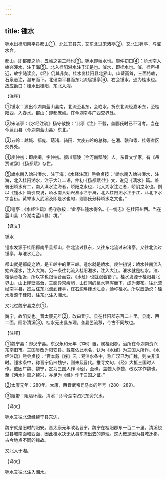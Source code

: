 ```yaml
---
---
---
```

title: 锺水
---





锺水出桂阳南平县都山①，北过其县东，又东北过宋渚亭②，又北过锺亭，与漼水合。


都山，即都庞之峤，五岭之第三岭也③。锺水即峤水也。庾仲初曰④：峤水南入始兴溱水，注于海⑤。北入桂阳湘水注于江是也。漼水，即桂水也。漼、桂声相近，故字随读变，《经》仍其非矣。桂水出桂阳县北界山，山壁高耸，三面特峻，石泉悬注，瀑布而下。北迳南平县而东北流届锺亭⑥，右会锺水，通为桂水也。故应劭曰：桂水出桂阳，东北入湘。


【注释】


①锺水：源出今湖南蓝山县南，北流至县东，会岿水。折东北流经嘉禾东，至桂阳西，入舂水。都山：即都庞岭。在今湖南与广西交界处。


②宋渚亭：《水经注疏》杨守敬按：“此亭《注》不载，盖郦氏时已不可考。当在今蓝山县（今湖南蓝山县）东北。”


③五岭：越城、都庞、萌渚、骑田、大庾五岭的总称。在湘、赣和粤、桂等省区交界处。


④庾仲初：即庾阐，字仲初。颍川鄢陵（今河南鄢陵）人。东晋文学家，有《吊贾谊辞》《扬都赋》存世。


⑤峤水南入始兴溱水，注于海：《水经注疏》熊会贞按：“峤水南入始兴溱水，注海，北入桂阳湘水，注于大江二语，仲初《扬都赋·注》文，说见《漓水》篇。盖骑田峤水有二，南入溱水注海者，峤阳之水也，北入湘水注江者，峤阴之水也。例以《锺水》篇引庾说，峤水南入始兴漼水注于海，北入桂阳湘水注于江，此北下水字当衍。黄岑水入武溪及即是水也句，则郦氏分释峤水之文也。”


⑥锺亭：《水经注疏》杨守敬按：“此亭以锺水得名。《一统志》在桂阳州西。当在蓝山县（今湖南蓝山县）境。”


【译文】


锺水


锺水发源于桂阳郡南平县都山，往北流过县东，又往东北流过宋渚亭，又往北流过锺亭，与漼水汇合。


都山就是都庞之峤，是五岭中的第三岭。锺水就是峤水。庾仲初说：峤水往南流入始兴溱水，注入大海。另一条往北流入桂阳湘水，注入大江。漼水就是桂水。漼、桂读音相近，所以字也跟读音而变，《水经》也就跟着错了。桂水发源于桂阳县北界山，山上崖壁高耸，三面异常峻峭，山石间的泉水奔泻而下，成为瀑布。往北流经南平县，然后往东北流到锺亭，在右边与锺水汇合，通称桂水。所以应劭说：桂水发源于桂阳，往东北注入湘水。


又北过魏宁县之东①，


魏宁，故阳安也。晋太康元年②，改曰晋宁。县在桂阳郡东百二十里。县南、西二面，阻带清溪③，桂水无出县东理，盖县邑流移，今古不同故也。


【注释】


①魏宁县：即汉宁县。东汉永和元年（136）置，属桂阳郡。治所在今湖南资兴东南旧市。三国吴改为阳安县。戴震依此地名，认为《水经》为三国人所作。《水经注疏》熊会贞按：“官本戴《序》云：观涪水条中，称广汉已为广魏，则决非汉时。锺水条中，称晋宁仍曰魏宁，则未及晋代。推寻文句，《经》大抵三国时人作。戴因广魏、魏宁，定为三国人作《经》，至确。盖魏人尊魏，改汉字作魏也。至《沔水》篇之魏兴，亦足为《经》作于三国之证。”


②太康元年：280年。太康，西晋武帝司马炎的年号（280—289）。


③阻带：阻隔环绕。清溪：即今湖南资兴东资兴水。


【译文】


锺水又往北流经魏宁县东边，


魏宁就是旧时的阳安。晋太康元年改名晋宁。魏宁在桂阳郡东一百二十里。清溪绕过县城南面和西面，因此桂水决无从县东流出去的道理。这大概是因为县城迁移，古今地点不同的缘故。


又北入于湘。


【译文】


锺水又往北注入湘水。